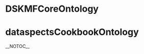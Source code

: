 = DSKMFCoreOntology =
{{OntologyComponentsTable|ContentReferenceCategory=Category:DSKMFCoreOntology}}
= dataspectsCookbookOntology =
{{OntologyComponentsTable|ContentReferenceCategory=Category:dataspectsCookbookOntology}}
<headertabs/>
__NOTOC__
